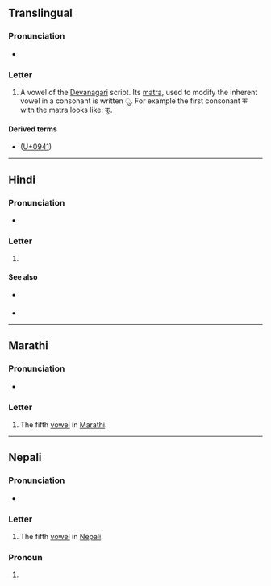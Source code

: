{{character info}}
==Translingual==

===Pronunciation===
* {{IPA|mul|/ʊ/|/u/}} {{qualifier|varies by language and context}}

===Letter===
{{mul-Deva|u}}

# A vowel of the [[Devanagari]] script. Its [[matra]], used to modify the inherent vowel in a consonant is written &#x0941;. For example the first consonant क with the matra looks like: कु.

====Derived terms====
* {{l|mul|ु}} ([[U+0941]])

----

==Hindi==

===Pronunciation===
* {{IPA|hi|/ʊ/}}

===Letter===
{{head|hi|letter}}

# {{n-g|the fifth [[vowel]] in [[Hindi]]}}

====See also====
* {{sense|matra}} {{l|hi|ु}}
* {{list:Devanagari script letters/hi}}

----

==Marathi==

===Pronunciation===
* {{IPA|mr|/u/}}

===Letter===
{{head|mr|letter}}

# The fifth [[vowel]] in [[Marathi]].

----

==Nepali==

===Pronunciation===
* {{ne-IPA}}

===Letter===
{{head|ne|letter}}

# The fifth [[vowel]] in [[Nepali]].
===Pronoun===
{{ne-pos|pronoun}}

# {{nonstandard form of|ne|ऊ}}